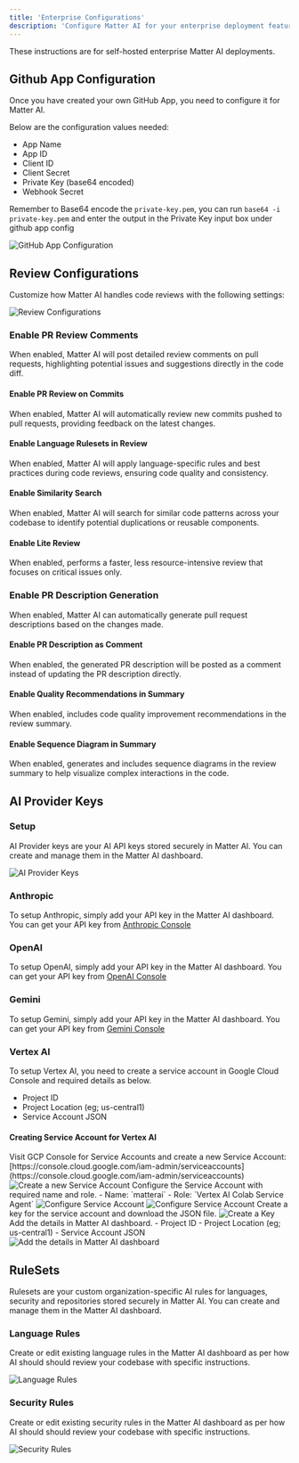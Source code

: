 ```yaml
---
title: 'Enterprise Configurations'
description: 'Configure Matter AI for your enterprise deployment features as per your organization'
---
```


<Note>
These instructions are for self-hosted enterprise Matter AI deployments.
</Note>

## Github App Configuration

Once you have created your own GitHub App, you need to configure it for Matter AI.

Below are the configuration values needed:

- App Name
- App ID
- Client ID
- Client Secret
- Private Key (base64 encoded)
- Webhook Secret

<Warning>Remember to Base64 encode the `private-key.pem`, you can run `base64 -i private-key.pem` and enter the output in the Private Key input box under github app config</Warning>


<Frame>
<img src="/images/enterprise/github-app-config.png" alt="GitHub App Configuration" />
</Frame>

## Review Configurations

Customize how Matter AI handles code reviews with the following settings:

<Frame>
<img src="/images/enterprise/review-configurations.png" alt="Review Configurations" />
</Frame>

### **Enable PR Review Comments** 
When enabled, Matter AI will post detailed review comments on pull requests, highlighting potential issues and suggestions directly in the code diff.

#### Enable PR Review on Commits
When enabled, Matter AI will automatically review new commits pushed to pull requests, providing feedback on the latest changes.

#### Enable Language Rulesets in Review
When enabled, Matter AI will apply language-specific rules and best practices during code reviews, ensuring code quality and consistency.

#### Enable Similarity Search
When enabled, Matter AI will search for similar code patterns across your codebase to identify potential duplications or reusable components.

#### Enable Lite Review
When enabled, performs a faster, less resource-intensive review that focuses on critical issues only.

### **Enable PR Description Generation**
When enabled, Matter AI can automatically generate pull request descriptions based on the changes made.

#### Enable PR Description as Comment
When enabled, the generated PR description will be posted as a comment instead of updating the PR description directly.

#### Enable Quality Recommendations in Summary
When enabled, includes code quality improvement recommendations in the review summary.

#### Enable Sequence Diagram in Summary
When enabled, generates and includes sequence diagrams in the review summary to help visualize complex interactions in the code.


## AI Provider Keys

### Setup

AI Provider keys are your AI API keys stored securely in Matter AI. You can create and manage them in the Matter AI dashboard.

<Frame>
<img src="/images/enterprise/ai-provider-keys.png" alt="AI Provider Keys" />
</Frame>

### Anthropic

To setup Anthropic, simply add your API key in the Matter AI dashboard. You can get your API key from [Anthropic Console](https://console.anthropic.com/settings/keys)

### OpenAI

To setup OpenAI, simply add your API key in the Matter AI dashboard. You can get your API key from [OpenAI Console](https://platform.openai.com/api-keys)

### Gemini

To setup Gemini, simply add your API key in the Matter AI dashboard. You can get your API key from [Gemini Console](https://aistudio.google.com/app/apikey)

### Vertex AI

To setup Vertex AI, you need to create a service account in Google Cloud Console and required details as below.

- Project ID
- Project Location (eg; us-central1)
- Service Account JSON

#### Creating Service Account for Vertex AI

<Steps>

<Step title="Create a new Service Account">
Visit GCP Console for Service Accounts and create a new Service Account: [https://console.cloud.google.com/iam-admin/serviceaccounts](https://console.cloud.google.com/iam-admin/serviceaccounts)
<Frame>
<img
  className="block"
  src="/images/enterprise/vertex-ai-1.png"
  alt="Create a new Service Account"
/>
</Frame>
</Step>
<Step title="Configure the Service Account">
Configure the Service Account with required name and role.
- Name: `matterai`
- Role: `Vertex AI Colab Service Agent`

<Frame>
<img
  className="block"
  src="/images/enterprise/vertex-ai-2.png"
  alt="Configure Service Account"
/>
</Frame>

<Frame>
<img
  className="block"
  src="/images/enterprise/vertex-ai-3.png"
  alt="Configure Service Account"
/>
</Frame>
</Step>

<Step title="Create a Key">
Create a key for the service account and download the JSON file.

<Frame>
<img
  className="block"
  src="/images/enterprise/vertex-ai-4.png"
  alt="Create a Key"
/>
</Frame>
</Step>

<Step title="Add the details in Matter AI dashboard">
Add the details in Matter AI dashboard.
- Project ID
- Project Location (eg; us-central1)
- Service Account JSON

<Frame>
<img
  className="block"
  src="/images/enterprise/vertex-ai-5.png"
  alt="Add the details in Matter AI dashboard"
/>
</Frame>
</Step>
</Steps>


## RuleSets
Rulesets are your custom organization-specific AI rules for languages, security and repositories stored securely in Matter AI. You can create and manage them in the Matter AI dashboard.

### Language Rules
Create or edit existing language rules in the Matter AI dashboard as per how AI should should review your codebase with specific instructions.

<Frame>
<img src="/images/enterprise/language-rules.png" alt="Language Rules" />
</Frame>

### Security Rules
Create or edit existing security rules in the Matter AI dashboard as per how AI should should review your codebase with specific instructions.

<Frame>
<img src="/images/enterprise/security-rules.png" alt="Security Rules" />
</Frame>


